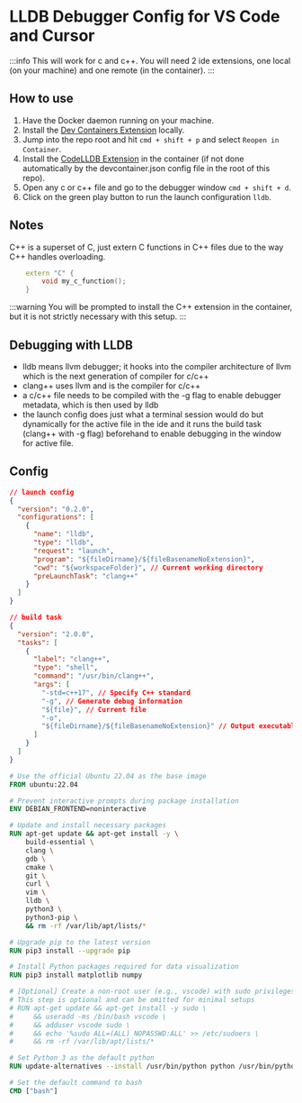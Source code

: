 # LLDB Debugger Config for VS Code and Cursor

:::info
This will work for c and c++. You will need 2 ide extensions, one local (on your machine) and one remote (in the container).
:::

## How to use

1. Have the Docker daemon running on your machine.
2. Install the [Dev Containers Extension](https://marketplace.visualstudio.com/items?itemName=ms-vscode-remote.remote-containers) locally.
3. Jump into the repo root and hit `cmd + shift + p` and select `Reopen in Container`.
4. Install the [CodeLLDB Extension](https://marketplace.visualstudio.com/items?itemName=vadimcn.vscode-lldb) in the container (if not done automatically by the devcontainer.json config file in the root of this repo).
5. Open any c or c++ file and go to the debugger window `cmd + shift + d`.
6. Click on the green play button to run the launch configuration `lldb`.

## Notes

C++ is a superset of C, just extern C functions in C++ files due to the way C++ handles overloading.

```cpp
    extern "C" {
        void my_c_function();
    }
```

:::warning
You will be prompted to install the C++ extension in the container, but it is not strictly necessary with this setup.
:::

## Debugging with LLDB

- lldb means llvm debugger; it hooks into the compiler architecture of llvm which is the next generation of compiler for c/c++
- clang++ uses llvm and is the compiler for c/c++
- a c/c++ file needs to be compiled with the -g flag to enable debugger metadata, which is then used by lldb
- the launch config does just what a terminal session would do but dynamically for the active file in the ide and it runs the build task (clang++ with -g flag) beforehand to enable debugging in the window for active file.

## Config

```json
// launch config
{
  "version": "0.2.0",
  "configurations": [
    {
      "name": "lldb",
      "type": "lldb",
      "request": "launch",
      "program": "${fileDirname}/${fileBasenameNoExtension}",
      "cwd": "${workspaceFolder}", // Current working directory
      "preLaunchTask": "clang++"
    }
  ]
}
```

```json
// build task
{
  "version": "2.0.0",
  "tasks": [
    {
      "label": "clang++",
      "type": "shell",
      "command": "/usr/bin/clang++",
      "args": [
        "-std=c++17", // Specify C++ standard
        "-g", // Generate debug information
        "${file}", // Current file
        "-o",
        "${fileDirname}/${fileBasenameNoExtension}" // Output executable
      ]
    }
  ]
}
```

```Dockerfile
# Use the official Ubuntu 22.04 as the base image
FROM ubuntu:22.04

# Prevent interactive prompts during package installation
ENV DEBIAN_FRONTEND=noninteractive

# Update and install necessary packages
RUN apt-get update && apt-get install -y \
    build-essential \
    clang \
    gdb \
    cmake \
    git \
    curl \
    vim \
    lldb \
    python3 \
    python3-pip \
    && rm -rf /var/lib/apt/lists/*

# Upgrade pip to the latest version
RUN pip3 install --upgrade pip

# Install Python packages required for data visualization
RUN pip3 install matplotlib numpy

# [Optional] Create a non-root user (e.g., vscode) with sudo privileges
# This step is optional and can be omitted for minimal setups
# RUN apt-get update && apt-get install -y sudo \
#     && useradd -ms /bin/bash vscode \
#     && adduser vscode sudo \
#     && echo '%sudo ALL=(ALL) NOPASSWD:ALL' >> /etc/sudoers \
#     && rm -rf /var/lib/apt/lists/*

# Set Python 3 as the default python
RUN update-alternatives --install /usr/bin/python python /usr/bin/python3 10

# Set the default command to bash
CMD ["bash"]
```
